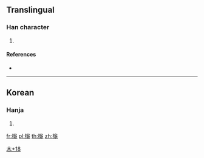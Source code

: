 ==Translingual==

===Han character===
{{Han char|rn=75|rad=木|as=18|sn=22|four=|canj=DHBS,DNXU}}

# {{defn|Han|sort=木18}}

====References====
* {{Han ref|kx=0562.101|dj=0950.330|hdz=21323.151|uh=6AF7|ud=27383}}

----

==Korean==

===Hanja===
{{ko-hanja|hangeul=[[귀]]|eumhun=|rv=gwi|mr=kwi|y=kwi}}

# {{defn|lang=ko|sort=木18}}

[[Category:Korean-only CJKV Characters|木+18]]

[[fr:櫷]]
[[pl:櫷]]
[[th:櫷]]
[[zh:櫷]]